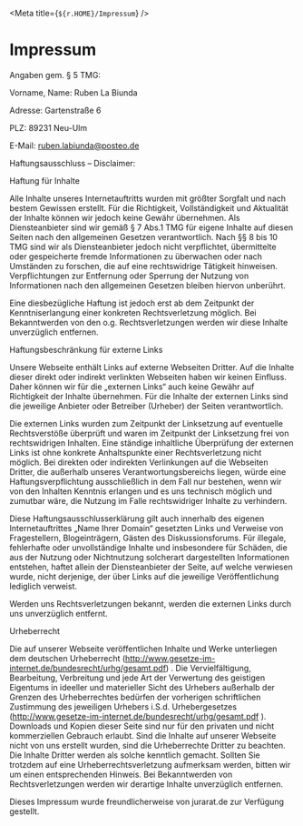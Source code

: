 
<Meta title={`${r.HOME}/Impressum`} />

# Impressum


Angaben gem. § 5 TMG:

Vorname, Name: Ruben La Biunda

Adresse: Gartenstraße 6

PLZ: 89231 Neu-Ulm

E-Mail: ruben.labiunda@posteo.de

 

Haftungsausschluss – Disclaimer:

Haftung für Inhalte

Alle Inhalte unseres Internetauftritts wurden mit größter Sorgfalt und nach bestem Gewissen erstellt. Für die Richtigkeit, Vollständigkeit und Aktualität der Inhalte können wir jedoch keine Gewähr übernehmen. Als Diensteanbieter sind wir gemäß § 7 Abs.1 TMG für eigene Inhalte auf diesen Seiten nach den allgemeinen Gesetzen verantwortlich. Nach §§ 8 bis 10 TMG sind wir als Diensteanbieter jedoch nicht verpflichtet, übermittelte oder gespeicherte fremde Informationen zu überwachen oder nach Umständen zu forschen, die auf eine rechtswidrige Tätigkeit hinweisen. Verpflichtungen zur Entfernung oder Sperrung der Nutzung von Informationen nach den allgemeinen Gesetzen bleiben hiervon unberührt.

Eine diesbezügliche Haftung ist jedoch erst ab dem Zeitpunkt der Kenntniserlangung einer konkreten Rechtsverletzung möglich. Bei Bekanntwerden von den o.g. Rechtsverletzungen werden wir diese Inhalte unverzüglich entfernen.

Haftungsbeschränkung für externe Links

Unsere Webseite enthält Links auf externe Webseiten Dritter. Auf die Inhalte dieser direkt oder indirekt verlinkten Webseiten haben wir keinen Einfluss. Daher können wir für die „externen Links“ auch keine Gewähr auf Richtigkeit der Inhalte übernehmen. Für die Inhalte der externen Links sind die jeweilige Anbieter oder Betreiber (Urheber) der Seiten verantwortlich.

Die externen Links wurden zum Zeitpunkt der Linksetzung auf eventuelle Rechtsverstöße überprüft und waren im Zeitpunkt der Linksetzung frei von rechtswidrigen Inhalten. Eine ständige inhaltliche Überprüfung der externen Links ist ohne konkrete Anhaltspunkte einer Rechtsverletzung nicht möglich. Bei direkten oder indirekten Verlinkungen auf die Webseiten Dritter, die außerhalb unseres Verantwortungsbereichs liegen, würde eine Haftungsverpflichtung ausschließlich in dem Fall nur bestehen, wenn wir von den Inhalten Kenntnis erlangen und es uns technisch möglich und zumutbar wäre, die Nutzung im Falle rechtswidriger Inhalte zu verhindern.

Diese Haftungsausschlusserklärung gilt auch innerhalb des eigenen Internetauftrittes „Name Ihrer Domain“ gesetzten Links und Verweise von Fragestellern, Blogeinträgern, Gästen des Diskussionsforums. Für illegale, fehlerhafte oder unvollständige Inhalte und insbesondere für Schäden, die aus der Nutzung oder Nichtnutzung solcherart dargestellten Informationen entstehen, haftet allein der Diensteanbieter der Seite, auf welche verwiesen wurde, nicht derjenige, der über Links auf die jeweilige Veröffentlichung lediglich verweist.

Werden uns Rechtsverletzungen bekannt, werden die externen Links durch uns unverzüglich entfernt.

Urheberrecht

Die auf unserer Webseite veröffentlichen Inhalte und Werke unterliegen dem deutschen Urheberrecht (http://www.gesetze-im-internet.de/bundesrecht/urhg/gesamt.pdf) . Die Vervielfältigung, Bearbeitung, Verbreitung und jede Art der Verwertung des geistigen Eigentums in ideeller und materieller Sicht des Urhebers außerhalb der Grenzen des Urheberrechtes bedürfen der vorherigen schriftlichen Zustimmung des jeweiligen Urhebers i.S.d. Urhebergesetzes (http://www.gesetze-im-internet.de/bundesrecht/urhg/gesamt.pdf ). Downloads und Kopien dieser Seite sind nur für den privaten und nicht kommerziellen Gebrauch erlaubt. Sind die Inhalte auf unserer Webseite nicht von uns erstellt wurden, sind die Urheberrechte Dritter zu beachten. Die Inhalte Dritter werden als solche kenntlich gemacht. Sollten Sie trotzdem auf eine Urheberrechtsverletzung aufmerksam werden, bitten wir um einen entsprechenden Hinweis. Bei Bekanntwerden von Rechtsverletzungen werden wir derartige Inhalte unverzüglich entfernen.

Dieses Impressum wurde freundlicherweise von jurarat.de zur Verfügung gestellt.
